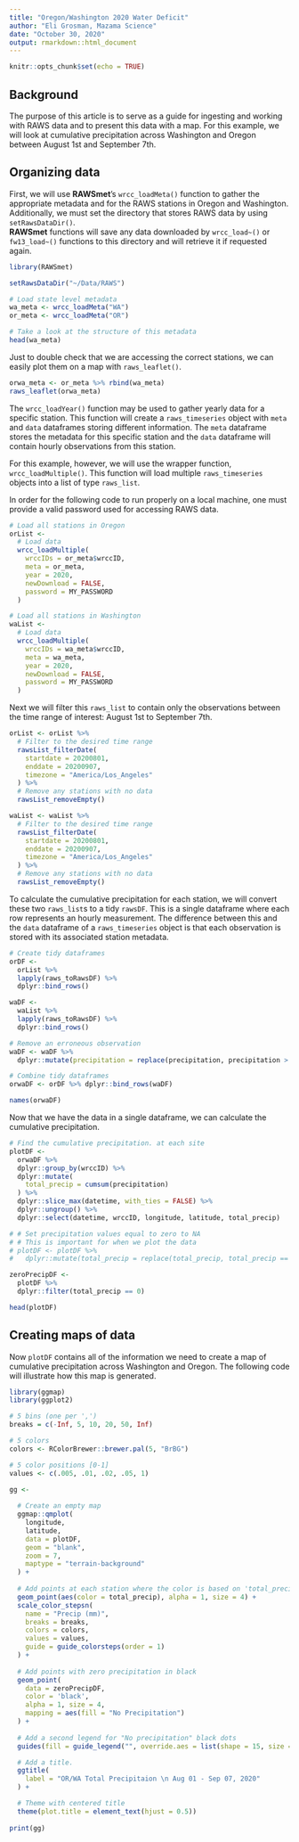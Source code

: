 ```yaml
---
title: "Oregon/Washington 2020 Water Deficit"
author: "Eli Grosman, Mazama Science"
date: "October 30, 2020"
output: rmarkdown::html_document
---
```


```r
knitr::opts_chunk$set(echo = TRUE)
```

## Background
The purpose of this article is to serve as a guide for ingesting and working with
RAWS data and to present this data with a map. For this example, we will look
at cumulative precipitation across Washington and Oregon between August 1st
and September 7th.

## Organizing data
First, we will use **RAWSmet**'s `wrcc_loadMeta()` function to gather the 
appropriate metadata and for the RAWS stations in Oregon and Washington. Additionally,
we must set the directory that stores RAWS data by using `setRawsDataDir()`.  
**RAWSmet** functions will save any data downloaded by `wrcc_load~()` or `fw13_load~()`
functions to this directory and will retrieve it if requested again.
```r
library(RAWSmet)

setRawsDataDir("~/Data/RAWS")

# Load state level metadata
wa_meta <- wrcc_loadMeta("WA")
or_meta <- wrcc_loadMeta("OR")

# Take a look at the structure of this metadata
head(wa_meta)
```
Just to double check that we are accessing the correct stations, we can easily 
plot them on a map with `raws_leaflet()`.
```r
orwa_meta <- or_meta %>% rbind(wa_meta)
raws_leaflet(orwa_meta)
```
The `wrcc_loadYear()` function may be used to gather yearly data for a specific
station. This function will create a `raws_timeseries` object with `meta` and `data`
dataframes storing different information. The `meta` dataframe stores the metadata
for this specific station and the `data` dataframe will contain hourly observations
from this station. 

For this example, however, we will use the wrapper function, `wrcc_loadMultiple()`.
This function will load multiple `raws_timeseries` objects into a list of type
`raws_list`. 

In order for the following code to run properly on a local machine,
one must provide a valid password used for accessing RAWS data.
```r
# Load all stations in Oregon
orList <- 
  # Load data
  wrcc_loadMultiple(
    wrccIDs = or_meta$wrccID,
    meta = or_meta,
    year = 2020,
    newDownload = FALSE,
    password = MY_PASSWORD
  )

# Load all stations in Washington
waList <- 
  # Load data
  wrcc_loadMultiple(
    wrccIDs = wa_meta$wrccID,
    meta = wa_meta,
    year = 2020,
    newDownload = FALSE,
    password = MY_PASSWORD
  )
```
Next we will filter this `raws_list` to contain only the observations between
the time range of interest: August 1st to September 7th. 
```r
orList <- orList %>%
  # Filter to the desired time range
  rawsList_filterDate(
    startdate = 20200801,
    enddate = 20200907,
    timezone = "America/Los_Angeles"
  ) %>%
  # Remove any stations with no data
  rawsList_removeEmpty()

waList <- waList %>%
  # Filter to the desired time range
  rawsList_filterDate(
    startdate = 20200801,
    enddate = 20200907,
    timezone = "America/Los_Angeles"
  ) %>%
  # Remove any stations with no data
  rawsList_removeEmpty()
```

To calculate the cumulative precipitation for each station, we will convert
these two `raws_list`s to a tidy `rawsDF`. This is a single dataframe where each
row represents an hourly measurement. The difference between this and the `data`
dataframe of a `raws_timeseries` object is that each observation is stored with
its associated station metadata. 
```r
# Create tidy dataframes
orDF <-
  orList %>%
  lapply(raws_toRawsDF) %>%
  dplyr::bind_rows()

waDF <-
  waList %>%
  lapply(raws_toRawsDF) %>%
  dplyr::bind_rows()

# Remove an erroneous observation 
waDF <- waDF %>% 
  dplyr::mutate(precipitation = replace(precipitation, precipitation > 5000, 0))

# Combine tidy dataframes
orwaDF <- orDF %>% dplyr::bind_rows(waDF)

names(orwaDF)
```

Now that we have the data in a single dataframe, we can calculate the cumulative
precipitation.
``` r
# Find the cumulative precipitation. at each site
plotDF <-
  orwaDF %>%
  dplyr::group_by(wrccID) %>%
  dplyr::mutate(
    total_precip = cumsum(precipitation)
  ) %>%
  dplyr::slice_max(datetime, with_ties = FALSE) %>%
  dplyr::ungroup() %>%
  dplyr::select(datetime, wrccID, longitude, latitude, total_precip)

# # Set precipitation values equal to zero to NA
# # This is important for when we plot the data
# plotDF <- plotDF %>% 
#   dplyr::mutate(total_precip = replace(total_precip, total_precip == 0, NA))

zeroPrecipDF <-
  plotDF %>%
  dplyr::filter(total_precip == 0)

head(plotDF)
```

## Creating maps of data

Now `plotDF` contains all of the information we need to create a map of cumulative
precipitation across Washington and Oregon. The following code will illustrate
how this map is generated.
```r

library(ggmap)
library(ggplot2)

# 5 bins (one per ',')
breaks = c(-Inf, 5, 10, 20, 50, Inf)

# 5 colors
colors <- RColorBrewer::brewer.pal(5, "BrBG")

# 5 color positions [0-1]
values <- c(.005, .01, .02, .05, 1)

gg <- 
  
  # Create an empty map
  ggmap::qmplot(
    longitude,
    latitude,
    data = plotDF, 
    geom = "blank", 
    zoom = 7, 
    maptype = "terrain-background"
  ) +
  
  # Add points at each station where the color is based on 'total_precip'
  geom_point(aes(color = total_precip), alpha = 1, size = 4) +
  scale_color_stepsn(
    name = "Precip (mm)",
    breaks = breaks,
    colors = colors,
    values = values,
    guide = guide_colorsteps(order = 1)
  ) +
  
  # Add points with zero precipitation in black
  geom_point(
    data = zeroPrecipDF,
    color = 'black',
    alpha = 1, size = 4,
    mapping = aes(fill = "No Precipitation")
  ) +
  
  # Add a second legend for "No precipitation" black dots
  guides(fill = guide_legend("", override.aes = list(shape = 15, size = 7), order = 2)) +

  # Add a title.
  ggtitle(
    label = "OR/WA Total Precipitaion \n Aug 01 - Sep 07, 2020"
  ) +

  # Theme with centered title
  theme(plot.title = element_text(hjust = 0.5))
  
print(gg)
```

